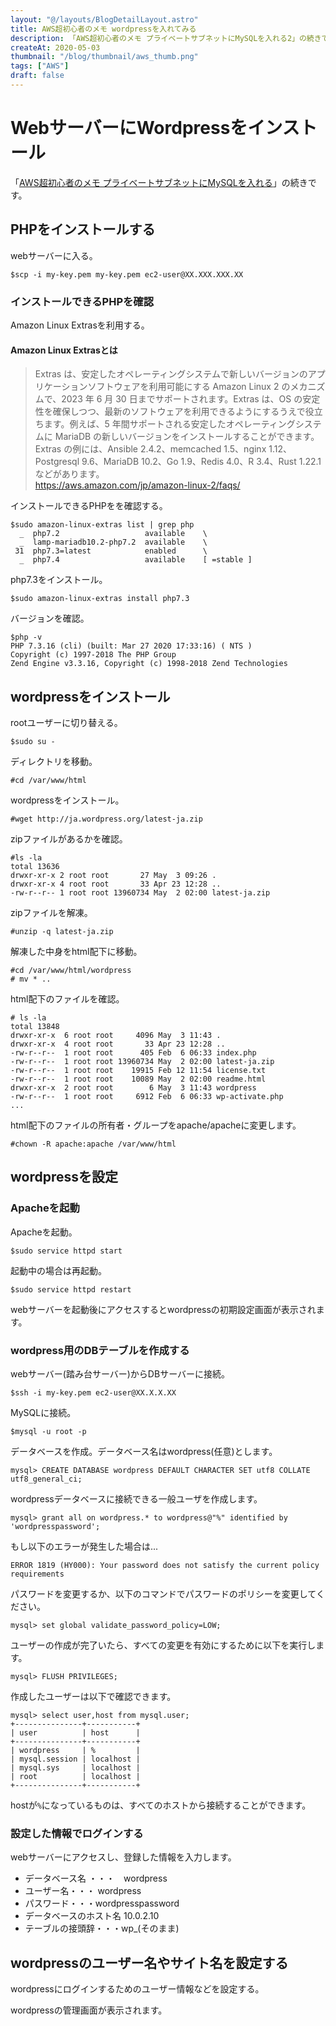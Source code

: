 ```yaml
---
layout: "@/layouts/BlogDetailLayout.astro"
title: AWS超初心者のメモ wordpressを入れてみる
description: 「AWS超初心者のメモ プライベートサブネットにMySQLを入れる2」の続きです。
createAt: 2020-05-03
thumbnail: "/blog/thumbnail/aws_thumb.png"
tags: ["AWS"]
draft: false
---
```



# WebサーバーにWordpressをインストール

「[AWS超初心者のメモ プライベートサブネットにMySQLを入れる](/blog/20200502)」の続きです。

## PHPをインストールする

webサーバーに入る。

```
$scp -i my-key.pem my-key.pem ec2-user@XX.XXX.XXX.XX
```

### インストールできるPHPを確認

Amazon Linux Extrasを利用する。

#### Amazon Linux Extrasとは

> Extras は、安定したオペレーティングシステムで新しいバージョンのアプリケーションソフトウェアを利用可能にする Amazon Linux 2 のメカニズムで、2023 年 6 月 30 日までサポートされます。Extras は、OS の安定性を確保しつつ、最新のソフトウェアを利用できるようにするうえで役立ちます。例えば、5 年間サポートされる安定したオペレーティングシステムに MariaDB の新しいバージョンをインストールすることができます。Extras の例には、Ansible 2.4.2、memcached 1.5、nginx 1.12、Postgresql 9.6、MariaDB 10.2、Go 1.9、Redis 4.0、R 3.4、Rust 1.22.1 などがあります。  
> https://aws.amazon.com/jp/amazon-linux-2/faqs/

インストールできるPHPをを確認する。

```
$sudo amazon-linux-extras list | grep php
  _  php7.2                   available    \
  _  lamp-mariadb10.2-php7.2  available    \
 31  php7.3=latest            enabled      \
  _  php7.4                   available    [ =stable ]
```

php7.3をインストール。

```
$sudo amazon-linux-extras install php7.3
```

バージョンを確認。

```
$php -v
PHP 7.3.16 (cli) (built: Mar 27 2020 17:33:16) ( NTS )
Copyright (c) 1997-2018 The PHP Group
Zend Engine v3.3.16, Copyright (c) 1998-2018 Zend Technologies
```

## wordpressをインストール

rootユーザーに切り替える。

```
$sudo su -
```

ディレクトリを移動。

```
#cd /var/www/html
```

wordpressをインストール。

```
#wget http://ja.wordpress.org/latest-ja.zip
```

zipファイルがあるかを確認。

```
#ls -la
total 13636
drwxr-xr-x 2 root root       27 May  3 09:26 .
drwxr-xr-x 4 root root       33 Apr 23 12:28 ..
-rw-r--r-- 1 root root 13960734 May  2 02:00 latest-ja.zip
```

zipファイルを解凍。

```
#unzip -q latest-ja.zip
```

解凍した中身をhtml配下に移動。

```
#cd /var/www/html/wordpress
# mv * ..
```

html配下のファイルを確認。

```
# ls -la
total 13848
drwxr-xr-x  6 root root     4096 May  3 11:43 .
drwxr-xr-x  4 root root       33 Apr 23 12:28 ..
-rw-r--r--  1 root root      405 Feb  6 06:33 index.php
-rw-r--r--  1 root root 13960734 May  2 02:00 latest-ja.zip
-rw-r--r--  1 root root    19915 Feb 12 11:54 license.txt
-rw-r--r--  1 root root    10089 May  2 02:00 readme.html
drwxr-xr-x  2 root root        6 May  3 11:43 wordpress
-rw-r--r--  1 root root     6912 Feb  6 06:33 wp-activate.php
...
```

html配下のファイルの所有者・グループをapache/apacheに変更します。

```
#chown -R apache:apache /var/www/html
```

## wordpressを設定

### Apacheを起動

Apacheを起動。

```
$sudo service httpd start
```

起動中の場合は再起動。

```
$sudo service httpd restart
```

webサーバーを起動後にアクセスするとwordpressの初期設定画面が表示されます。

<CommonImg src="/blog/20200503/01.png" alt="初期設定画面" client:only="react" />

### wordpress用のDBテーブルを作成する

webサーバー(踏み台サーバー)からDBサーバーに接続。

```
$ssh -i my-key.pem ec2-user@XX.X.X.XX
```

MySQLに接続。

```
$mysql -u root -p
```

データベースを作成。データベース名はwordpress(任意)とします。

```
mysql> CREATE DATABASE wordpress DEFAULT CHARACTER SET utf8 COLLATE utf8_general_ci;
```

wordpressデータベースに接続できる一般ユーザを作成します。

```
mysql> grant all on wordpress.* to wordpress@"%" identified by 'wordpresspassword';
```

もし以下のエラーが発生した場合は...

```
ERROR 1819 (HY000): Your password does not satisfy the current policy requirements
```

パスワードを変更するか、以下のコマンドでパスワードのポリシーを変更してください。

```
mysql> set global validate_password_policy=LOW;
```

ユーザーの作成が完了いたら、すべての変更を有効にするために以下を実行します。

```
mysql> FLUSH PRIVILEGES;
```

作成したユーザーは以下で確認できます。

```
mysql> select user,host from mysql.user;
+---------------+-----------+
| user          | host      |
+---------------+-----------+
| wordpress     | %         |
| mysql.session | localhost |
| mysql.sys     | localhost |
| root          | localhost |
+---------------+-----------+
```

hostが`%`になっているものは、すべてのホストから接続することができます。

### 設定した情報でログインする

webサーバーにアクセスし、登録した情報を入力します。

- データベース名 ・・・　wordpress
- ユーザー名・・・ wordpress
- パスワード・・・wordpresspassword
- データベースのホスト名 10.0.2.10
- テーブルの接頭辞・・・wp\_(そのまま)

## wordpressのユーザー名やサイト名を設定する

wordpressにログインするためのユーザー情報などを設定する。

<CommonImg
  src="/blog/20200503/02.png"
  alt="wordpressのユーザー名やサイト名を設定する"
  client:only="react"
/>

wordpressの管理画面が表示されます。

<CommonImg
  src="/blog/20200503/03.png"
  alt="wordpressのユーザー名やサイト名を設定する"
  client:only="react"
/>

